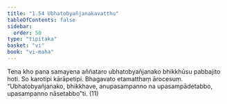 ```yaml
---
title: "1.54 Ubhatobyañjanakavatthu"
tableOfContents: false
sidebar:
  order: 50
type: "tipitaka"
basket: "vi"
book: "vi-maha"
---
```



<DynamicBreadcrumb />

<Division number="116" book="vi-maha" bookNo="3" page="124">

<Paragraph number="490" book="vi-maha">
Tena kho pana samayena aññataro ubhatobyañjanako bhikkhūsu pabbajito hoti. So karotipi kārāpetipi. Bhagavato etamatthaṃ ārocesuṃ. “Ubhatobyañjanako, bhikkhave, anupasampanno na upasampādetabbo, upasampanno nāsetabbo”ti. (11)
</Paragraph>
</Division>